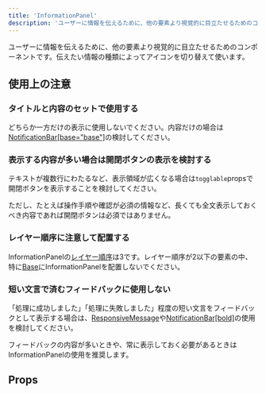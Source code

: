 ```yaml
---
title: 'InformationPanel'
description: 'ユーザーに情報を伝えるために、他の要素より視覚的に目立たせるためのコンポーネントです。'
---
```


ユーザーに情報を伝えるために、他の要素より視覚的に目立たせるためのコンポーネントです。伝えたい情報の種類によってアイコンを切り替えて使います。

<ComponentStory name="InformationPanel" />

## 使用上の注意

### タイトルと内容のセットで使用する

どちらか一方だけの表示に使用しないでください。内容だけの場合は[NotificationBar[base="base"]](/products/components/notification-bar/)の検討してください。

### 表示する内容が多い場合は開閉ボタンの表示を検討する

テキストが複数行にわたるなど、表示領域が広くなる場合は`togglable`propsで開閉ボタンを表示することを検討してください。

ただし、たとえば操作手順や確認が必須の情報など、長くても全文表示しておくべき内容であれば開閉ボタンは必須ではありません。

### レイヤー順序に注意して配置する

InformationPanelの[レイヤー順序](/products/design-tokens/z-index/#h2-1)は3です。レイヤー順序が2以下の要素の中、特に[Base](/products/components/base/)にInformationPanelを配置しないでください。

### 短い文言で済むフィードバックに使用しない

「処理に成功しました」「処理に失敗しました」程度の短い文言をフィードバックとして表示する場合は、[ResponsiveMessage](/products/components/responsive-message/)や[NotificationBar[bold]](/products/components/notification-bar/)の使用を検討してください。

フィードバックの内容が多いときや、常に表示しておく必要があるときはInformationPanelの使用を推奨します。

## Props

<ComponentPropsTable name="InformationPanel" />


